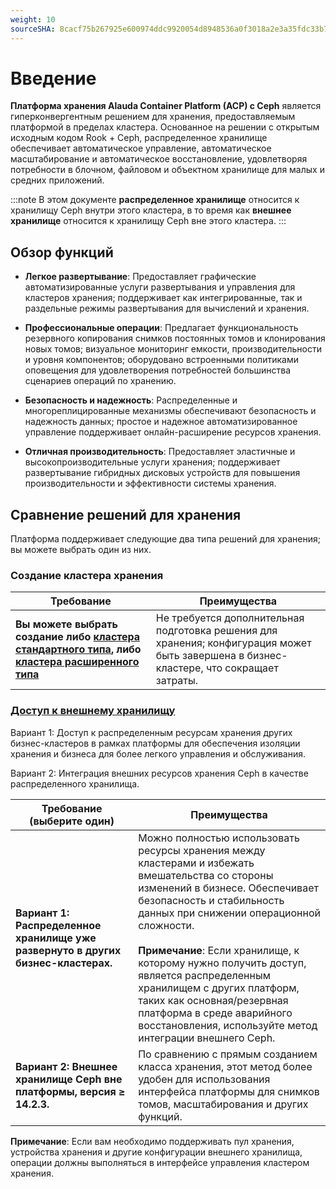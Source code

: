 ```yaml
---
weight: 10
sourceSHA: 8cacf75b267925e600974ddc9920054d8948536a0f3018a2e3a35fdc33b75de4
---
```


# Введение

**Платформа хранения Alauda Container Platform (ACP) с Ceph** является гиперконвергентным решением для хранения, предоставляемым платформой в пределах кластера. Основанное на решении с открытым исходным кодом Rook + Ceph, распределенное хранилище обеспечивает автоматическое управление, автоматическое масштабирование и автоматическое восстановление, удовлетворяя потребности в блочном, файловом и объектном хранилище для малых и средних приложений.

:::note
В этом документе **распределенное хранилище** относится к хранилищу Ceph внутри этого кластера, в то время как **внешнее хранилище** относится к хранилищу Ceph вне этого кластера.
:::

## Обзор функций

- **Легкое развертывание**: Предоставляет графические автоматизированные услуги развертывания и управления для кластеров хранения; поддерживает как интегрированные, так и раздельные режимы развертывания для вычислений и хранения.

- **Профессиональные операции**: Предлагает функциональность резервного копирования снимков постоянных томов и клонирования новых томов; визуальное мониторинг емкости, производительности и уровня компонентов; оборудовано встроенными политиками оповещения для удовлетворения потребностей большинства сценариев операций по хранению.

- **Безопасность и надежность**: Распределенные и многореплицированные механизмы обеспечивают безопасность и надежность данных; простое и надежное автоматизированное управление поддерживает онлайн-расширение ресурсов хранения.

- **Отличная производительность**: Предоставляет эластичные и высокопроизводительные услуги хранения; поддерживает развертывание гибридных дисковых устройств для повышения производительности и эффективности системы хранения.

## Сравнение решений для хранения

Платформа поддерживает следующие два типа решений для хранения; вы можете выбрать один из них.

### Создание кластера хранения

| Требование                                                                                                                                                                   | Преимущества                                                                                                                  |
| ---------------------------------------------------------------------------------------------------------------------------------------------------------------------------- | ----------------------------------------------------------------------------------------------------------------------------- |
| **Вы можете выбрать создание либо [кластера стандартного типа](./installation/create_service_stand.mdx), либо [кластера расширенного типа](./installation/create_service_extend.mdx)** | Не требуется дополнительная подготовка решения для хранения; конфигурация может быть завершена в бизнес-кластере, что сокращает затраты. |

### [Доступ к внешнему хранилищу](./functions/access_storage_service.mdx)

Вариант 1: Доступ к распределенным ресурсам хранения других бизнес-кластеров в рамках платформы для обеспечения изоляции хранения и бизнеса для более легкого управления и обслуживания.

Вариант 2: Интеграция внешних ресурсов хранения Ceph в качестве распределенного хранилища.

| Требование (выберите один)                                                       | Преимущества                                                                                                                                                                                                                                                                                                                                                                                                   |
| ------------------------------------------------------------------------------ | ------------------------------------------------------------------------------------------------------------------------------------------------------------------------------------------------------------------------------------------------------------------------------------------------------------------------------------------------------------------------------------------------------------ |
| **Вариант 1: Распределенное хранилище уже развернуто в других бизнес-кластерах.** | Можно полностью использовать ресурсы хранения между кластерами и избежать вмешательства со стороны изменений в бизнесе. Обеспечивает безопасность и стабильность данных при снижении операционной сложности.<br /><br /> **Примечание**: Если хранилище, к которому нужно получить доступ, является распределенным хранилищем с других платформ, таких как основная/резервная платформа в среде аварийного восстановления, используйте метод интеграции внешнего Ceph. |
| **Вариант 2: Внешнее хранилище Ceph вне платформы, версия ≥ 14.2.3.**             | По сравнению с прямым созданием класса хранения, этот метод более удобен для использования интерфейса платформы для снимков томов, масштабирования и других функций.                                                                                                                                                                                                                                         |

**Примечание**: Если вам необходимо поддерживать пул хранения, устройства хранения и другие конфигурации внешнего хранилища, операции должны выполняться в интерфейсе управления кластером хранения.

